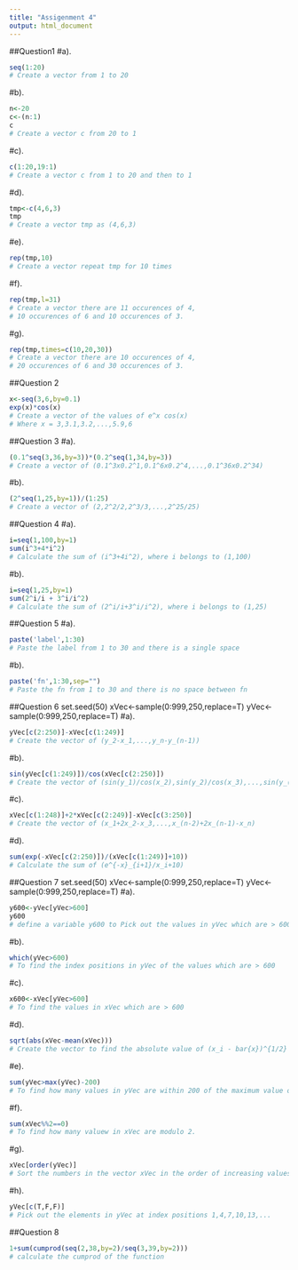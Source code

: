 ---
title: "Assigenment 4"
output: html_document
---

##Question1
#a).
```{r}
seq(1:20)
# Create a vector from 1 to 20
```
#b).
```{r}
n<-20
c<-(n:1)
c
# Create a vector c from 20 to 1
```
#c).
```{r}
c(1:20,19:1)
# Create a vector c from 1 to 20 and then to 1
```
#d).
```{r}
tmp<-c(4,6,3)
tmp
# Create a vector tmp as (4,6,3)
```
#e).
```{r}
rep(tmp,10)
# Create a vector repeat tmp for 10 times
```
#f). 
```{r} 
rep(tmp,l=31)
# Create a vector there are 11 occurences of 4, 
# 10 occurences of 6 and 10 occurences of 3.
```
#g).
```{r}
rep(tmp,times=c(10,20,30))
# Create a vector there are 10 occurences of 4,
# 20 occurences of 6 and 30 occurences of 3.
```

##Question 2
```{r}
x<-seq(3,6,by=0.1)
exp(x)*cos(x)
# Create a vector of the values of e^x cos(x)
# Where x = 3,3.1,3.2,...,5.9,6
```

##Question 3
#a).
```{r}
(0.1^seq(3,36,by=3))*(0.2^seq(1,34,by=3))
# Create a vector of (0.1^3x0.2^1,0.1^6x0.2^4,...,0.1^36x0.2^34)
```
#b).
```{r}
(2^seq(1,25,by=1))/(1:25)
# Create a vector of (2,2^2/2,2^3/3,...,2^25/25)
```

##Question 4
#a).
```{r}
i=seq(1,100,by=1)
sum(i^3+4*i^2)
# Calculate the sum of (i^3+4i^2), where i belongs to (1,100)
```
#b).
```{r}
i=seq(1,25,by=1)
sum(2^i/i + 3^i/i^2)
# Calculate the sum of (2^i/i+3^i/i^2), where i belongs to (1,25)
```

##Question 5
#a).
```{r}
paste('label',1:30)
# Paste the label from 1 to 30 and there is a single space
```
#b).
```{r}
paste('fn',1:30,sep="")
# Paste the fn from 1 to 30 and there is no space between fn
```

##Question 6
set.seed(50)
xVec<-sample(0:999,250,replace=T)
yVec<-sample(0:999,250,replace=T)
#a).
```{r}
yVec[c(2:250)]-xVec[c(1:249)]
# Create the vector of (y_2-x_1,...,y_n-y_(n-1))
```
#b).
```{r}
sin(yVec[c(1:249)])/cos(xVec[c(2:250)])
# Create the vector of (sin(y_1)/cos(x_2),sin(y_2)/cos(x_3),...,sin(y_(n-1))/cos(x_n))
```
#c).
```{r}
xVec[c(1:248)]+2*xVec[c(2:249)]-xVec[c(3:250)]
# Create the vector of (x_1+2x_2-x_3,...,x_(n-2)+2x_(n-1)-x_n)
```
#d).
```{r}
sum(exp(-xVec[c(2:250)])/(xVec[c(1:249)]+10))
# Calculate the sum of (e^{-x}_{i+1}/x_i+10)
```

##Question 7 
set.seed(50)
xVec<-sample(0:999,250,replace=T)
yVec<-sample(0:999,250,replace=T)
#a).
```{r}
y600<-yVec[yVec>600]
y600
# define a variable y600 to Pick out the values in yVec which are > 600
```
#b).
```{r}
which(yVec>600)
# To find the index positions in yVec of the values which are > 600
```
#c).
```{r}
x600<-xVec[yVec>600]
# To find the values in xVec which are > 600
```
#d).
```{r}
sqrt(abs(xVec-mean(xVec)))
# Create the vector to find the absolute value of (x_i - bar{x})^{1/2}
```
#e).
```{r}
sum(yVec>max(yVec)-200)
# To find how many values in yVec are within 200 of the maximum value of the terms in yVec
```
#f).
```{r}
sum(xVec%%2==0)
# To find how many valuew in xVec are modulo 2.
```
#g).
```{r}
xVec[order(yVec)]
# Sort the numbers in the vector xVec in the order of increasing values in yVec
```
#h).
```{r}
yVec[c(T,F,F)]
# Pick out the elements in yVec at index positions 1,4,7,10,13,...
```

##Question 8
```{r}
1+sum(cumprod(seq(2,38,by=2)/seq(3,39,by=2)))
# calculate the cumprod of the function 
```














